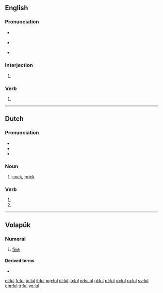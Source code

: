 {{also|lül}}
==English==

===Pronunciation===
* {{a|UK}} {{IPA|/lʌl/|/lɔːl/|lang=en}}
* {{a|US}} {{IPA|/lʌl/|/lɔl/|/loʊl/|lang=mul}}
* {{rhymes|ʌl|lang=en}}

===Interjection===
{{en-interj}}

# {{alternative form of|lol|lang=en}}

===Verb===
{{head|en|verb}}

# {{alternative form of|lol|lang=en}}

----

==Dutch==
===Pronunciation===
* {{rhymes|ʏl|lang=nl}}
* {{IPA|[lʏl]|lang=nl}}
* {{audio|Nl-lul.ogg|Audio|lang=nl}}

===Noun===
{{nl-noun|m|-en|lulletje}}

# {{label|nl|vulgar}} [[cock]], [[prick]] {{qualifier|slang for penis}}
#: {{usex|Als ik jouw mening zou willen weten, denk je dan ook niet dat ik eerst mijn '''lul''' uit je mond moet halen?|t=If I wanted your opinion, don't you think I would take my '''dick''' out of your mouth?|lang=nl}}
#: {{usex|Hij glimlachte toen ik mijn hand tussen zijn dijen legde en zijn grote '''lul''' begon te wrijven.|t=He smiled when I put my hand between his thighs and started to rub his big '''dick'''.|lang=nl}}

===Verb===
{{nl-verb-form}}

# {{nl-verb form of|p=1|n=sg|t=pres|m=ind|lullen}}
# {{nl-verb form of|m=imp|lullen}}

----

==Volapük==
{{cardinalbox|vo|ord=lulid|4|5|6|fol|mäl}}

===Numeral===
{{head|vo|numeral}}

# {{context|cardinal|lang=vo}} [[five]]

====Derived terms====
* {{l|vo|lulüm}}

[[el:lul]]
[[fr:lul]]
[[io:lul]]
[[it:lul]]
[[mg:lul]]
[[nl:lul]]
[[ja:lul]]
[[nds:lul]]
[[pl:lul]]
[[pt:lul]]
[[ro:lul]]
[[ru:lul]]
[[sv:lul]]
[[chr:lul]]
[[tr:lul]]
[[vo:lul]]